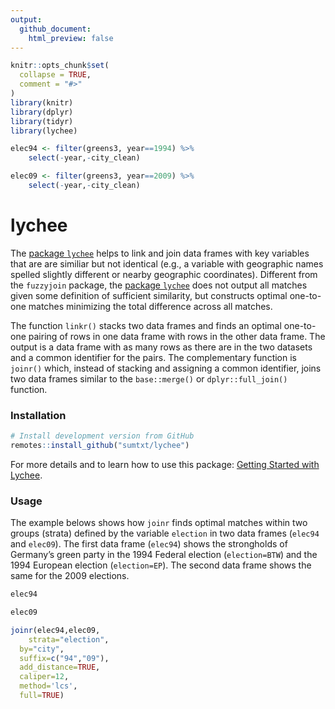 ```yaml
---
output:
  github_document:
    html_preview: false
---
```


<!-- README.md is generated from README.Rmd. Please edit that file -->

```r
knitr::opts_chunk$set(
  collapse = TRUE,
  comment = "#>"
)
library(knitr)
library(dplyr)
library(tidyr)
library(lychee)

elec94 <- filter(greens3, year==1994) %>% 
	select(-year,-city_clean)

elec09 <- filter(greens3, year==2009) %>% 
	select(-year,-city_clean)
```


# lychee

The [package `lychee`](https://sumtxt.github.io/lychee/) helps to link and join data frames with key variables that are are similiar but not identical (e.g., a variable with geographic names spelled slightly different or nearby geographic coordinates). Different from the `fuzzyjoin` package, the [package `lychee`](https://sumtxt.github.io/lychee/) does not output all matches given some definition of sufficient similarity, but constructs optimal one-to-one matches minimizing the total difference across all matches. 

The function `linkr()` stacks two data frames and finds an optimal one-to-one pairing of rows in one data frame with rows in the other data frame. The output is a data frame with as many rows as there are in the two datasets and a common identifier for the pairs. The complementary function is `joinr()` which, instead of stacking and assigning a common identifier, joins two data frames similar to the `base::merge()` or `dplyr::full_join()` function. 


### Installation

```r
# Install development version from GitHub
remotes::install_github("sumtxt/lychee")
```
For more details and to learn how to use this package: [Getting Started with Lychee](https://sumtxt.github.io/lychee/articles/lychee.html).


### Usage 

The example belows shows how `joinr` finds optimal matches within two groups (strata) defined by the variable `election` in two data frames (`elec94` and `elec09`). The first data frame (`elec94`) shows the strongholds of Germany's green party in the 1994 Federal election (`election=BTW`) and the 1994 European election (`election=EP`). The second data frame shows the same for the 2009 elections. 

```r
elec94

elec09

joinr(elec94,elec09,
	strata="election",
  by="city", 
  suffix=c("94","09"),
  add_distance=TRUE, 
  caliper=12,
  method='lcs',
  full=TRUE)
```








